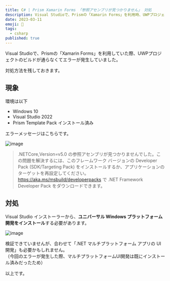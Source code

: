 ```yaml
---
title: C# | Prism Xamarin Forms 「参照アセンブリが見つかりません」 対処
description: Visual Studioで、Prismの「Xamarin Forms」を利用時、UWPプロジェクトのビルドが通らずエラーが発生する際の対処方法
date: 2023-03-11
emoji: 🐜
tags: 
  - csharp
published: true
---
```


Visual Studioで、Prismの「Xamarin Forms」を利用していた際、UWPプロジェクトのビルドが通らなくてエラーが発生していました。

対処方法を残しておきます。

## 現象

環境は以下

- Windows 10
- Visual Studio 2022
- Prism Template Pack インストール済み

エラーメッセージはこちらです。

![image](/blog/33/1.png)

> .NETCore,Version=v5.0 の参照アセンブリが見つかりませんでした。この問題を解決するには、このフレームワーク バージョンの Developer Pack (SDK/Targeting Pack) をインストールするか、アプリケーションのターゲットを再設定してください。https://aka.ms/msbuild/developerpacks で .NET Framework Developer Pack をダウンロードできます。


## 対処

Visual Studio インストーラーから、**ユニバーサル Windows プラットフォーム開発をインストール**する必要があります。

![image](/blog/33/3.png)

検証できていませんが、合わせて「.NET マルチプラットフォーム アプリの UI開発」も必要かもしれません。  
（今回のエラーが発生した際、マルチプラットフォームUI開発は既にインストール済みだったため）  

以上です。